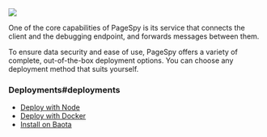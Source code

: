 
<a href={ApiImg} target="_blank">
  <img src={ApiImg} />
</a>

One of the core capabilities of PageSpy is its service that connects the client and the debugging endpoint, and forwards messages between them.

To ensure data security and ease of use, PageSpy offers a variety of complete, out-of-the-box deployment options. You can choose any deployment method that suits yourself.

### Deployments#deployments

- [Deploy with Node](./deploy-with-node)
- [Deploy with Docker](./deploy-with-docker)
- [Install on Baota](./deploy-with-bt)
